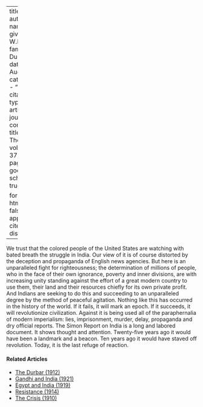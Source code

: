
---
title: 'India'
author:
  - name:
      given: W.E.B.
      family: Du Bois
date: Aug. 1930
categories: 
  - ""
citation: 
  type: article-journal
  container-title: The Crisis
  volume: 37
  issue: 8
  page: 281
google-scholar: true

format:
  html:
    toc: false
    appendix-cite-as: display
---



We trust that the colored people of the United States are watching with bated breath the struggle in India. Our view of it is of course distorted by the deception and propaganda of English news agencies. But here is an unparalleled fight for righteousness; the determination of millions of people, who in the face of their own ignorance, poverty and inner divisions, are with increasing unity standing against the effort of a great modern country to use them, their land and their resources chiefly for its own private profit. And Indians are seeking to do this and succeeding to an unparalleled degree by the method of peaceful agitation. Nothing like this has occurred in the history of the world. If it fails, it will mark an epoch. If it succeeds, it will revolutionize civilization. Against it is being used all of the paraphernalia of modern imperialism: lies, imprisonment, murder, delay, propaganda and dry official reports. The Simon Report on India is a long and labored document. It shows thought and attention. Twenty-five years ago it would have been a landmark and a beacon. Ten years ago it would have staved off revolution. Today, it is the last refuge of reaction. 

<!-- Similar articles start here -->
<div  class="clear-wrap"></div>

#### Related Articles

* [The Durbar (1912)](/Volumes/03/04/durbar.html)
* [Gandhi and India (1921)](/Volumes/23/05/india_and_gandhi.html)
* [Egypt and India (1919)](/Volumes/18/02/egypt_and_india.html)
* [Resistance (1914)](/Volumes/07/04/resistance.html)
* [The Crisis (1910)](/Volumes/01/01/TheCrisis.html)

<!-- Similar articles end here -->